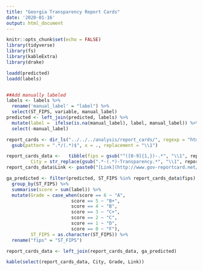 ```yaml
---
title: "Georgia Transparency Report Cards"
date: '2020-01-16'
output: html_document
---
```


```r
knitr::opts_chunk$set(echo = FALSE)
library(tidyverse)
library(fs)
library(kableExtra)
library(drake)
```

```r
loadd(predicted)
loadd(labels)


##Add manually labeled
labels <- labels %>%
  rename('manual_label' = "label") %>%
  select(ST_FIPS, variable, manual_label)
predicted <- left_join(predicted, labels) %>%
  mutate(label =  ifelse(is.na(manual_label), label, manual_label)) %>%
  select(-manual_label)

report_cards <- dir_ls("../../../analysis/report_cards/", regexp = "html$") %>%
  gsub(pattern = ".*/(.*)$", x = ., replacement = "\\1")

report_cards_data <-   tibble(fips = gsub("^([0-9]{1,})-.*", "\\1", report_cards),
         City = str_replace(gsub(".*-(.*)-Transparency.*", "\\1", report_cards), "_", replacement = " "))
report_cards_data$Link <- paste0("[Link](http://www.gov-reportcard.net/", report_cards, ")")

ga_predicted <- filter(predicted, ST_FIPS %in% report_cards_data$fips) %>%
  group_by(ST_FIPS) %>%
  summarise(score = sum(label)) %>%
  mutate(Grade = case_when(score == 6 ~ "A",
                        score == 5 ~ "B+",
                        score == 4 ~ "B",
                        score == 3 ~ "C+",
                        score == 2 ~ "C",
                        score == 1 ~ "D",
                        score == 0 ~ "F"),
         ST_FIPS = as.character(ST_FIPS)) %>%
  rename("fips" = "ST_FIPS")

report_cards_data <- left_join(report_cards_data, ga_predicted)

kable(select(report_cards_data, City, Grade, Link))

```



